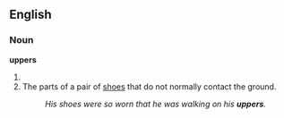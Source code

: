 ==English==
===Noun===
'''uppers'''
# {{plural of|[[upper]]}}
# The parts of a pair of [[shoes]] that do not normally contact the ground.
#: ''His shoes were so worn that he was walking on his '''uppers'''.''